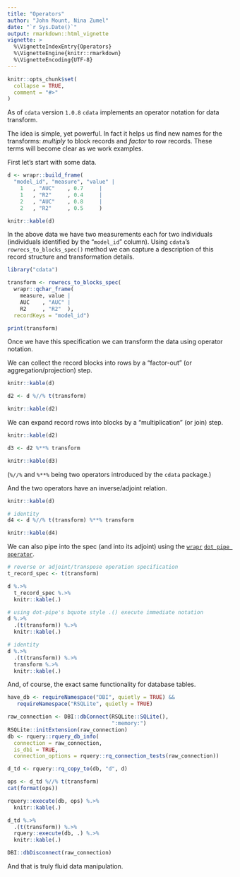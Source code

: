 ```yaml
---
title: "Operators"
author: "John Mount, Nina Zumel"
date: "`r Sys.Date()`"
output: rmarkdown::html_vignette
vignette: >
  %\VignetteIndexEntry{Operators}
  %\VignetteEngine{knitr::rmarkdown}
  %\VignetteEncoding{UTF-8}
---
```


```r
knitr::opts_chunk$set(
  collapse = TRUE,
  comment = "#>"
)
```

As of `cdata` version `1.0.8` `cdata` implements an operator notation for data transform.

The idea is simple, yet powerful.  In fact it helps us find new names for the transforms: *multiply* to block records and *factor* to row records.  These terms will become clear as we work examples.

First let's start with some data.

```r

d <- wrapr::build_frame(
  "model_id", "measure", "value" |
    1   , "AUC"    , 0.7     |
    1   , "R2"     , 0.4     |
    2   , "AUC"    , 0.8     |
    2   , "R2"     , 0.5     )

knitr::kable(d)
```

In the above data we have two measurements each for two individuals (individuals identified by the "`model_id`" column).  Using `cdata`'s `rowrecs_to_blocks_spec()` method we can capture a description of this record structure and transformation details.

```r
library("cdata")

transform <- rowrecs_to_blocks_spec(
  wrapr::qchar_frame(
    measure, value |
    AUC    , "AUC" |
    R2     , "R2"  ),
  recordKeys = "model_id")

print(transform)
```

Once we have this specification we can transform the data using operator notation.

We can collect the record blocks into rows by a "factor-out" (or aggregation/projection) step.

```r
knitr::kable(d)

d2 <- d %//% t(transform)

knitr::kable(d2)
```

We can expand record rows into blocks by a "multiplication" (or join) step.

```r
knitr::kable(d2)

d3 <- d2 %**% transform

knitr::kable(d3)
```

(`%//%` and `%**%` being two operators introduced by the `cdata` package.)

And the two operators have an inverse/adjoint relation.

```r
knitr::kable(d)

# identity
d4 <- d %//% t(transform) %**% transform

knitr::kable(d4)
```


We can also pipe into the spec (and into its adjoint) using the [`wrapr`](https://github.com/WinVector/wrapr) [`dot pipe operator`](https://winvector.github.io/wrapr/reference/dot_arrow.html).

```r
# reverse or adjoint/transpose operation specification
t_record_spec <- t(transform)

d %.>% 
  t_record_spec %.>%
  knitr::kable(.)

# using dot-pipe's bquote style .() execute immediate notation
d %.>% 
  .(t(transform)) %.>%
  knitr::kable(.)

# identity
d %.>% 
  .(t(transform)) %.>% 
  transform %.>%
  knitr::kable(.)
```

And, of course, the exact same functionality for database tables.

```r
have_db <- requireNamespace("DBI", quietly = TRUE) &&
   requireNamespace("RSQLite", quietly = TRUE)
```

```r
raw_connection <- DBI::dbConnect(RSQLite::SQLite(), 
                                 ":memory:")
RSQLite::initExtension(raw_connection)
db <- rquery::rquery_db_info(
  connection = raw_connection,
  is_dbi = TRUE,
  connection_options = rquery::rq_connection_tests(raw_connection))

d_td <- rquery::rq_copy_to(db, "d", d)
```

```r
ops <- d_td %//% t(transform)
cat(format(ops))

rquery::execute(db, ops) %.>%
  knitr::kable(.)

d_td %.>% 
  .(t(transform)) %.>%
  rquery::execute(db, .) %.>%
  knitr::kable(.)
```


```r
DBI::dbDisconnect(raw_connection)
```


And that is truly fluid data manipulation.

